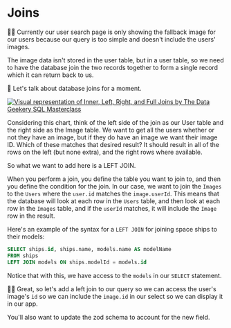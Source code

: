 # Joins

👨‍💼 Currently our user search page is only showing the fallback image for our
users because our query is too simple and doesn't include the users' images.

The image data isn't stored in the user table, but in a user table, so we need
to have the database join the two records together to form a single record which
it can return back to us.

🦉 Let's talk about database joins for a moment.

[![Visual representation of Inner, Left, Right, and Full Joins by The Data Geekery SQL Masterclass](https://github-production-user-asset-6210df.s3.amazonaws.com/1500684/255709471-45870c2d-477c-41fa-bdb0-ab90b456e5e1.png)](https://blog.jooq.org/say-no-to-venn-diagrams-when-explaining-joins/)

Considering this chart, think of the left side of the join as our User table and
the right side as the Image table. We want to get all the users whether or not
they have an image, but if they do have an image we want their image ID. Which
of these matches that desired result? It should result in all of the rows on the
left (but none extra), and the right rows where available.

So what we want to add here is a LEFT JOIN.

When you perform a join, you define the table you want to join to, and then you
define the condition for the join. In our case, we want to join the `Images` to
the `Users` where the `user.id` matches the `image.userId`. This means that the
database will look at each row in the `Users` table, and then look at each row
in the `Images` table, and if the `userId` matches, it will include the `Image`
row in the result.

Here's an example of the syntax for a `LEFT JOIN` for joining space ships to
their models:

```sql
SELECT ships.id, ships.name, models.name AS modelName
FROM ships
LEFT JOIN models ON ships.modelId = models.id
```

Notice that with this, we have access to the `models` in our `SELECT` statement.

👨‍💼 Great, so let's add a left join to our query so we can access the user's
image's `id` so we can include the `image.id` in our select so we can display it
in our app.

You'll also want to update the zod schema to account for the new field.
